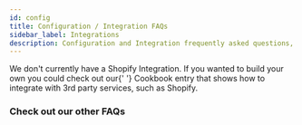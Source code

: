 ```yaml
---
id: config
title: Configuration / Integration FAQs
sidebar_label: Integrations
description: Configuration and Integration frequently asked questions, answered by the Deity team.
---
```



<Accordion title="Do you support Shopify?">
  We don't currently have a Shopify Integration. If you wanted to build your own you could check out our{' '}
  <Link to="/platform/cookbook/integrations/contentful">Cookbook entry</Link> that shows how to integrate with 3rd party
  services, such as Shopify.
</Accordion>

### Check out our other FAQs

<Categories />
